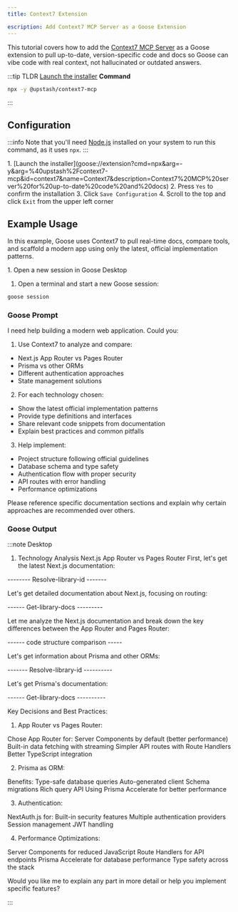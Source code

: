 ```yaml
---
title: Context7 Extension

escription: Add Context7 MCP Server as a Goose Extension
---
```




<YouTubeShortEmbed videoUrl="https://www.youtube.com/embed/LNmPi6YCocI" /> 


This tutorial covers how to add the [Context7 MCP Server](https://github.com/upstash/context7) as a Goose extension to pull up-to-date, version-specific code and docs so Goose can vibe code with real context, not hallucinated or outdated answers.

:::tip TLDR
<Tabs groupId="interface">
  <TabItem value="ui" label="Goose Desktop" default>
  [Launch the installer](goose://extension?cmd=npx&arg=-y&arg=%40upstash%2Fcontext7-mcp&id=context7&name=Context7&description=Context7%20MCP%20server%20for%20up-to-date%20code%20and%20docs)
  </TabItem>
  <TabItem value="cli" label="Goose CLI">
  **Command**
  ```sh
  npx -y @upstash/context7-mcp
  ```
  </TabItem>
</Tabs>
:::

## Configuration

:::info
Note that you'll need [Node.js](https://nodejs.org/) installed on your system to run this command, as it uses `npx`.
:::

<Tabs groupId="interface">
  <TabItem value="ui" label="Goose Desktop" default>
    1. [Launch the installer](goose://extension?cmd=npx&arg=-y&arg=%40upstash%2Fcontext7-mcp&id=context7&name=Context7&description=Context7%20MCP%20server%20for%20up-to-date%20code%20and%20docs)  
    2. Press <code>Yes</code> to confirm the installation  
    3. Click <code>Save Configuration</code>  
    4. Scroll to the top and click <code>Exit</code> from the upper left corner  
  </TabItem>

  <TabItem value="cli" label="Goose CLI">
    <CLIExtensionInstructions
      name="context7"
      command="npx -y @upstash/context7-mcp"
      timeout={300}
    />
  </TabItem>

</Tabs>

## Example Usage

In this example, Goose uses Context7 to pull real-time docs, compare tools, and scaffold a modern app using only the latest, official implementation patterns.

<Tabs groupId="interface">
  <TabItem value="ui" label="Goose Desktop" default>
   1. Open a new session in Goose Desktop
  </TabItem>
  <TabItem value="cli" label="Goose CLI">

  1. Open a terminal and start a new Goose session:

  ```sh
  goose session
  ```

  </TabItem>
</Tabs>

### Goose Prompt

I need help building a modern web application. Could you:

1. Use Context7 to analyze and compare:

- Next.js App Router vs Pages Router
- Prisma vs other ORMs
- Different authentication approaches
- State management solutions

2. For each technology chosen:

- Show the latest official implementation patterns
- Provide type definitions and interfaces
- Share relevant code snippets from documentation
- Explain best practices and common pitfalls

3. Help implement:

- Project structure following official guidelines
- Database schema and type safety
- Authentication flow with proper security
- API routes with error handling
- Performance optimizations

Please reference specific documentation sections and explain why certain approaches are recommended over others.

### Goose Output

:::note Desktop

1. Technology Analysis
Next.js App Router vs Pages Router
First, let's get the latest Next.js documentation:


-------- Resolve-library-id -------

Let's get detailed documentation about Next.js, focusing on routing:


------ Get-library-docs ---------

Let me analyze the Next.js documentation and break down the key differences between the App Router and Pages Router:

------ code structure comparison -----

Let's get information about Prisma and other ORMs:


------- Resolve-library-id ---------- 

Let's get Prisma's documentation:


------ Get-library-docs ----------


Key Decisions and Best Practices:

1. App Router vs Pages Router:

Chose App Router for:
Server Components by default (better performance)
Built-in data fetching with streaming
Simpler API routes with Route Handlers
Better TypeScript integration

2. Prisma as ORM:

Benefits:
Type-safe database queries
Auto-generated client
Schema migrations
Rich query API
Using Prisma Accelerate for better performance

3. Authentication:

NextAuth.js for:
Built-in security features
Multiple authentication providers
Session management
JWT handling

4. Performance Optimizations:

Server Components for reduced JavaScript
Route Handlers for API endpoints
Prisma Accelerate for database performance
Type safety across the stack

Would you like me to explain any part in more detail or help you implement specific features?

:::